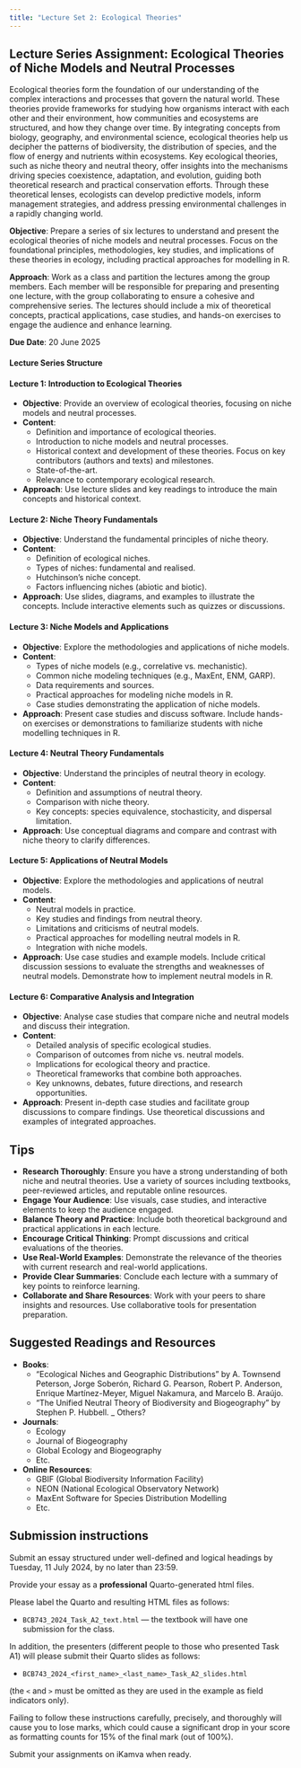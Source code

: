 ```yaml
---
title: "Lecture Set 2: Ecological Theories"
---
```


## Lecture Series Assignment: Ecological Theories of Niche Models and Neutral Processes

Ecological theories form the foundation of our understanding of the complex interactions and processes that govern the natural world. These theories provide frameworks for studying how organisms interact with each other and their environment, how communities and ecosystems are structured, and how they change over time. By integrating concepts from biology, geography, and environmental science, ecological theories help us decipher the patterns of biodiversity, the distribution of species, and the flow of energy and nutrients within ecosystems. Key ecological theories, such as niche theory and neutral theory, offer insights into the mechanisms driving species coexistence, adaptation, and evolution, guiding both theoretical research and practical conservation efforts. Through these theoretical lenses, ecologists can develop predictive models, inform management strategies, and address pressing environmental challenges in a rapidly changing world.

**Objective**: Prepare a series of six lectures to understand and present the ecological theories of niche models and neutral processes. Focus on the foundational principles, methodologies, key studies, and implications of these theories in ecology, including practical approaches for modelling in R.

**Approach**: Work as a class and partition the lectures among the group members. Each member will be responsible for preparing and presenting one lecture, with the group collaborating to ensure a cohesive and comprehensive series. The lectures should include a mix of theoretical concepts, practical applications, case studies, and hands-on exercises to engage the audience and enhance learning.

**Due Date**: 20 June 2025

#### Lecture Series Structure

#### Lecture 1: Introduction to Ecological Theories

- **Objective**: Provide an overview of ecological theories, focusing on niche models and neutral processes.
- **Content**:
  - Definition and importance of ecological theories.
  - Introduction to niche models and neutral processes.
  - Historical context and development of these theories. Focus on key contributors (authors and texts) and milestones.
  - State-of-the-art.
  - Relevance to contemporary ecological research.
- **Approach**: Use lecture slides and key readings to introduce the main concepts and historical context.

#### Lecture 2: Niche Theory Fundamentals

- **Objective**: Understand the fundamental principles of niche theory.
- **Content**:
  - Definition of ecological niches.
  - Types of niches: fundamental and realised.
  - Hutchinson's niche concept.
  - Factors influencing niches (abiotic and biotic).
- **Approach**: Use slides, diagrams, and examples to illustrate the concepts. Include interactive elements such as quizzes or discussions.

#### Lecture 3: Niche Models and Applications

- **Objective**: Explore the methodologies and applications of niche models.
- **Content**:
  - Types of niche models (e.g., correlative vs. mechanistic).
  - Common niche modeling techniques (e.g., MaxEnt, ENM, GARP).
  - Data requirements and sources.
  - Practical approaches for modeling niche models in R.
  - Case studies demonstrating the application of niche models.
- **Approach**: Present case studies and discuss software. Include hands-on exercises or demonstrations to familiarize students with niche modelling techniques in R.

#### Lecture 4: Neutral Theory Fundamentals

- **Objective**: Understand the principles of neutral theory in ecology.
- **Content**:
  - Definition and assumptions of neutral theory.
  - Comparison with niche theory.
  - Key concepts: species equivalence, stochasticity, and dispersal limitation.
- **Approach**: Use conceptual diagrams and compare and contrast with niche theory to clarify differences.

#### Lecture 5: Applications of Neutral Models

- **Objective**: Explore the methodologies and applications of neutral models.
- **Content**:
  - Neutral models in practice.
  - Key studies and findings from neutral theory.
  - Limitations and criticisms of neutral models.
  - Practical approaches for modelling neutral models in R.
  - Integration with niche models.
- **Approach**: Use case studies and example models. Include critical discussion sessions to evaluate the strengths and weaknesses of neutral models. Demonstrate how to implement neutral models in R.

#### Lecture 6: Comparative Analysis and Integration

- **Objective**: Analyse case studies that compare niche and neutral models and discuss their integration.
- **Content**:
  - Detailed analysis of specific ecological studies.
  - Comparison of outcomes from niche vs. neutral models.
  - Implications for ecological theory and practice.
  - Theoretical frameworks that combine both approaches.
  - Key unknowns, debates, future directions, and research opportunities.
- **Approach**: Present in-depth case studies and facilitate group discussions to compare findings. Use theoretical discussions and examples of integrated approaches.

## Tips

- **Research Thoroughly**: Ensure you have a strong understanding of both niche and neutral theories. Use a variety of sources including textbooks, peer-reviewed articles, and reputable online resources.
- **Engage Your Audience**: Use visuals, case studies, and interactive elements to keep the audience engaged.
- **Balance Theory and Practice**: Include both theoretical background and practical applications in each lecture.
- **Encourage Critical Thinking**: Prompt discussions and critical evaluations of the theories.
- **Use Real-World Examples**: Demonstrate the relevance of the theories with current research and real-world applications.
- **Provide Clear Summaries**: Conclude each lecture with a summary of key points to reinforce learning.
- **Collaborate and Share Resources**: Work with your peers to share insights and resources. Use collaborative tools for presentation preparation.

## Suggested Readings and Resources

- **Books**:
  - "Ecological Niches and Geographic Distributions" by A. Townsend Peterson, Jorge Soberón, Richard G. Pearson, Robert P. Anderson, Enrique Martínez-Meyer, Miguel Nakamura, and Marcelo B. Araújo.
  - "The Unified Neutral Theory of Biodiversity and Biogeography" by Stephen P. Hubbell.
  _ Others?

- **Journals**:
  - Ecology
  - Journal of Biogeography
  - Global Ecology and Biogeography
  - Etc.

- **Online Resources**:
  - GBIF (Global Biodiversity Information Facility)
  - NEON (National Ecological Observatory Network)
  - MaxEnt Software for Species Distribution Modelling
  - Etc.

::: callout-important
## Submission instructions

Submit an essay structured under well-defined and logical headings by Tuesday, 11 July 2024, by no later than 23:59.

Provide your essay as a **professional** Quarto-generated html files.

Please label the Quarto and resulting HTML files as follows:

-   `BCB743_2024_Task_A2_text.html` --- the textbook will have one submission for the class.

In addition, the presenters (different people to those who presented Task A1) will please submit their Quarto slides as follows:

-   `BCB743_2024_<first_name>_<last_name>_Task_A2_slides.html`

(the `<` and `>` must be omitted as they are used in the example as field indicators only).

Failing to follow these instructions carefully, precisely, and thoroughly will cause you to lose marks, which could cause a significant drop in your score as formatting counts for 15% of the final mark (out of 100%).

Submit your assignments on iKamva when ready.
:::
